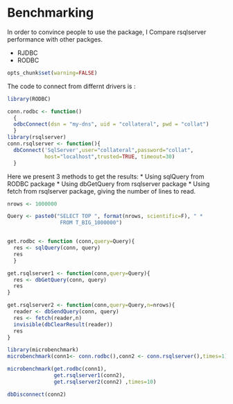 Benchmarking
========================================================

In order to convince people to use the package, 
I Compare rsqlserver performance with other packges.

* RJDBC
* RODBC


```r

opts_chunk$set(warning=FALSE)

```

The code to connect from differnt drivers is :
```r
library(RODBC)

conn.rodbc <- function()
  {
  odbcConnect(dsn = "my-dns", uid = "collateral", pwd = "collat")
  }
library(rsqlserver)
conn.rsqlserver <- function(){
  dbConnect('SqlServer',user="collateral",password="collat",
            host="localhost",trusted=TRUE, timeout=30)
  }

```

Here we present 3  methods to get the results:
* Using sqlQuery from RODBC package 
* Using dbGetQuery from rsqlserver package
* Using fetch from rsqlserver package, giving the number of lines to read.

```r

nrows <- 1000000

Query <- paste0("SELECT TOP ", format(nrows, scientific=F), " * 
                 FROM T_BIG_1000000")


get.rodbc <- function (conn,query=Query){
  res <- sqlQuery(conn, query)
  res
  }

get.rsqlserver1 <- function(conn,query=Query){
  res <- dbGetQuery(conn, query)
  res
}

get.rsqlserver2 <- function(conn,query=Query,n=nrows){
  reader <- dbSendQuery(conn, query)
  res <- fetch(reader,n)
  invisible(dbClearResult(reader))
  res
}


```

```r

library(microbenchmark)
microbenchmark(conn1<- conn.rodbc(),conn2 <- conn.rsqlserver(),times=1)

microbenchmark(get.rodbc(conn1),
               get.rsqlserver1(conn2),
               get.rsqlserver2(conn2) ,times=10)

dbDisconnect(conn2)

```
